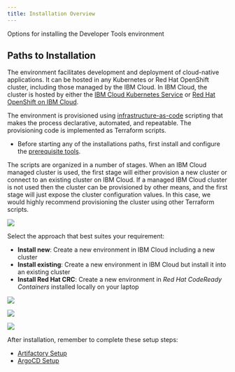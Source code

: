 ```yaml
---
title: Installation Overview
---
```



<PageDescription>

Options for installing the Developer Tools environment

</PageDescription>

## Paths to Installation

The <Globals string="longName"/> environment facilitates development and deployment of cloud-native applications.
It can be hosted in any Kubernetes or Red Hat OpenShift cluster, including those managed by the IBM Cloud. In IBM Cloud, the cluster is hosted by either the [IBM Cloud Kubernetes Service](https://cloud.ibm.com/docs/containers) or
[Red Hat OpenShift on IBM Cloud](https://cloud.ibm.com/docs/openshift).

The environment is provisioned using [infrastructure-as-code](/admin/iasc) scripting that makes the process declarative, automated, and repeatable. The provisioning code is implemented as Terraform scripts.

- Before starting any of the installations paths, first install and configure the [prerequisite tools](/getting-started/prereqs).

The scripts are organized in a number of stages. When an IBM Cloud managed cluster is used, the first stage will either
provision a new cluster or connect to an existing cluster on IBM Cloud. If a managed IBM Cloud cluster is not used then
the cluster can be provisioned by other means, and the first stage will just expose the cluster configuration values. In
this case, we would highly recommend provisioning the cluster using other Terraform scripts.

![](/images/install.png)


Select the approach that best suites your requirement:
- **Install new**: Create a new environment in IBM Cloud including a new cluster
- **Install existing**: Create a new environment in IBM Cloud but install it into an existing cluster
- **Install Red Hat CRC**: Create a new environment in *Red Hat CodeReady Containers* installed locally on your laptop

<Row>
<Column colLg={4} colMd={4} noGutterMdLeft>
<ArticleCard
    color="dark"
    title="Install New"
    subTitle="Create a new IBM Cloud managed cluster with all the Developer Tools installed"
    href="/admin/installation-ibm-cloud"
    >

![](/images/sysadmins2.jpg)

</ArticleCard>
</Column>
<Column colLg={4} colMd={4} noGutterMdLeft>
<ArticleCard
    color="dark"
    title="Install Existing"
    subTitle="Install the Developer Tools into an existing IBM Cloud managed cluster"
    href="/admin/installation-existing"
    >

![](/images/sysadmins.jpg)

</ArticleCard>
</Column>
<Column colLg={4} colMd={4} noGutterMdLeft>
<ArticleCard
    color="dark"
    title="Install Red Hat CRC"
    subTitle="Install the Developer Tools into Red Hat CodeReady Containers"
    href="/admin/installation-crc"
    >

![](/images/code2.jpg)

</ArticleCard>
</Column>
</Row>

After installation, remember to complete these setup steps:
- [Artifactory Setup](/admin/artifactory-setup)
- [ArgoCD Setup](/admin/argocd-setup)
